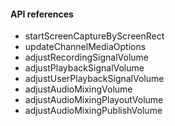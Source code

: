 <PlatformWrapper platform="electron">

#### API references

- <Link to="{{Global.API_REF_ELECTRON_ROOT}}/class_irtcengine.html#api_irtcengine_startscreencapturebyscreenrect">startScreenCaptureByScreenRect</Link>

- <Link to="{{Global.API_REF_ELECTRON_ROOT}}/class_irtcengine.html#api_irtcengine_updatechannelmediaoptions">updateChannelMediaOptions</Link>

- <Link to="{{Global.API_REF_ELECTRON_ROOT}}/class_irtcengine.html#ariaid-title10">adjustRecordingSignalVolume</Link>

- <Link to="{{Global.API_REF_ELECTRON_ROOT}}/class_irtcengine.html#ariaid-title9">adjustPlaybackSignalVolume</Link>

- <Link to="{{Global.API_REF_ELECTRON_ROOT}}/class_irtcengine.html#ariaid-title11">adjustUserPlaybackSignalVolume</Link>

- <Link to="{{Global.API_REF_ELECTRON_ROOT}}/class_irtcengine.html#ariaid-title7">adjustAudioMixingVolume</Link>

- <Link to="{{Global.API_REF_ELECTRON_ROOT}}/class_irtcengine.html#ariaid-title5">adjustAudioMixingPlayoutVolume</Link>

- <Link to="{{Global.API_REF_ELECTRON_ROOT}}/class_irtcengine.html#ariaid-title6">adjustAudioMixingPublishVolume</Link>

</PlatformWrapper>
